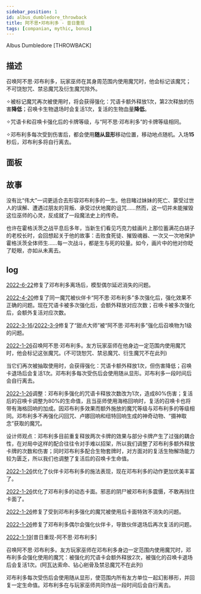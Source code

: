 ```yaml
---
sidebar_position: 1
id: albus_dumbledore_throwback
title: 阿不思•邓布利多 - 昔日重现
tags: [companian, mythic, bonus]
---
```


Albus Dumbledore [THROWBACK]

<!--truncate-->



<CardBasics cardKey={id}/>


## 描述

召唤阿不思·邓布利多，玩家巫师在其身周范围内使用魔咒时，他会标记该魔咒；不可饶恕咒、禁忌魔咒及衍生魔咒除外。

✧被标记魔咒再次被使用时，将会获得强化：咒语卡额外释放1次，第2次释放的伤害**降低**；召唤卡生物退场时会复活1次，复活的生物血量**降低**。

✧咒语卡和召唤卡强化后的卡牌等级，与“阿不思·邓布利多”的卡牌等级相同。

✧邓布利多每次受到伤害后，都会使用**随从显形**移动位置，移动地点随机。入场**15**秒后，邓布利多将自行离去。

## 面板


<LevelComponent/>


<CardDynamicTable cardKey={id}/>


<CardComplexTable cardKey={id}/>


## 故事

没有比“伟大”一词更适合去形容邓布利多的一生。他目睹过妹妹的死亡、蒙受过世人的误解、遭遇过朋友的背叛、承受过伏地魔的诅咒……然而，这一切并未能摧毁这位巫师的心灵，反成就了一段魔法史上的传奇。

也许在霍格沃茨之战平息后多年，当新生们看见巧克力蛙画片上那位蓄满花白胡子的老校长时，会回想起关于他的故事：击败食死徒、摧毁魂器、一次又一次地保护霍格沃茨全体师生……每一次战斗，都是生与死的较量。如今，画片中的他对你眨了眨眼，亦如从未离去。

## log

[2022-6-22](/blog/220622-update-annc#fix)修复了邓布利多离场后，模型偶尔延迟消失的问题。

[2022-4-20](/blog/220420-update-annc#fix)修复了同一魔咒被伙伴卡“阿不思·邓布利多”多次强化后，强化效果不正确的问题。现在咒语卡被多次强化后，会额外释放对应次数；召唤卡被多次强化后，会额外复活对应次数。

[2022-3-16](/blog/220316-update-annc#fix)/[2022-3-9](/blog/220309-update-annc#fix)修复了“甜点大师”被“阿不思·邓布利多”强化后召唤物为1级的问题。

[2022-1-26](/blog/220126-update-annc#description)召唤阿不思·邓布利多。友方玩家巫师在他身边一定范围内使用魔咒时，他会标记这张魔咒。(不可饶恕咒、禁忌魔咒、衍生魔咒不在此列)

当它们再次被抽取使用时，会获得强化：咒语卡额外释放1次，但伤害降低；召唤卡退场后会复活1次。邓布利多每次受伤后会使用随从显形。邓布利多一段时间后会自行离去。

[2022-1-26](/blog/220126-update-annc#adjustment)调整：邓布利多强化的咒语卡释放次数改为1次，造成80%伤害；复活后的召唤卡调整为80%的生命值，且当巫师使用海格回响时，复活的召唤卡也将带有海格回响的加成。因邓布利多效果而额外施放的魔咒等级与邓布利多的等级相同。邓布利多不再强化闪回咒、卢娜回响和纽特回响生成的神奇动物、“摄神取念”获取的魔咒。

设计师观点：邓布利多目前重复释放两次卡牌的效果与部分卡牌产生了过强的耦合性，在对局中这样的配合往往令对手难以招架，所以我们调整了邓布利多额外释放卡牌的次数和伤害；同时邓布利多配合生物套牌时，对方面对的复活生物解场能力较为匮乏，所以我们也调整了复活后的召唤卡生命值。

[2022-1-26](/blog/220126-update-annc#optimization)优化了伙伴卡邓布利多的施法表现，现在邓布利多的动作更加优美丰富了。

[2022-1-26](/blog/220126-update-annc#optimization)优化了邓布利多的动态卡面。邪恶的阴尸被邓布利多震慑，不敢再挡住卡面了。

[2022-1-26](/blog/220126-update-annc#fix)修复了受到邓布利多强化的魔咒被使用后卡面特效不消失的问题。

[2022-1-26](/blog/220126-update-annc#fix)修复了邓布利多偶尔会强化伙伴卡，导致伙伴退场后再次复活的问题。

[2022-1-19](/blog/220119-update-annc#description)[昔日重现-阿不思·邓布利多]

召唤阿不思·邓布利多。友方玩家巫师在邓布利多身边一定范围内使用魔咒时，邓布利多会强化使用的魔咒：被强化的咒语卡会额外释放2次，被强化的召唤卡退场后会复活1次。(阿瓦达索命、钻心剜骨及禁忌魔咒不在此列)

邓布利多每次受伤后会使用随从显形，使范围内所有友方单位一起幻影移形，并回复一定生命值。邓布利多在与玩家巫师共同作战一段时间后会自行离去。
